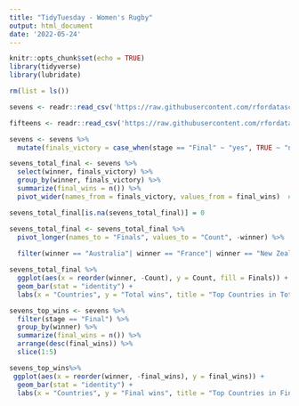 ```yaml
---
title: "TidyTuesday - Women's Rugby"
output: html_document
date: '2022-05-24'
---
```


```r
knitr::opts_chunk$set(echo = TRUE)
library(tidyverse)
library(lubridate)

rm(list = ls())
```

```r
sevens <- readr::read_csv('https://raw.githubusercontent.com/rfordatascience/tidytuesday/master/data/2022/2022-05-24/sevens.csv')

fifteens <- readr::read_csv('https://raw.githubusercontent.com/rfordatascience/tidytuesday/master/data/2022/2022-05-24/fifteens.csv')
```


```r
sevens <- sevens %>%
  mutate(finals_victory = case_when(stage == "Final" ~ "yes", TRUE ~ "no"))
```


```r
sevens_total_final <- sevens %>%
  select(winner, finals_victory) %>%
  group_by(winner, finals_victory) %>%
  summarize(final_wins = n()) %>%
  pivot_wider(names_from = finals_victory, values_from = final_wins)  # UNDERSTAND

sevens_total_final[is.na(sevens_total_final)] = 0

sevens_total_final <- sevens_total_final %>% 
  pivot_longer(names_to = "Finals", values_to = "Count", -winner) %>%
  
  filter(winner == "Australia"| winner == "France"| winner == "New Zealand"| winner == "Canada"| winner == "England")

sevens_total_final %>%
  ggplot(aes(x = reorder(winner, -Count), y = Count, fill = Finals)) +
  geom_bar(stat = "identity") +
  labs(x = "Countries", y = "Total wins", title = "Top Countries in Total Wins")
```


```r
sevens_top_wins <- sevens %>%
  filter(stage == "Final") %>%
  group_by(winner) %>%
  summarize(final_wins = n()) %>%
  arrange(desc(final_wins)) %>%
  slice(1:5)

sevens_top_wins%>%
 ggplot(aes(x = reorder(winner, -final_wins), y = final_wins)) +
  geom_bar(stat = "identity") + 
  labs(x = "Countries", y = "Final wins", title = "Top Countries in Final Wins")
```

